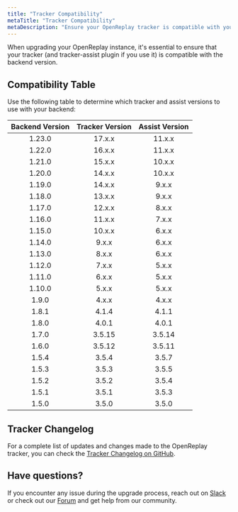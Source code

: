 ```yaml
---
title: "Tracker Compatibility"
metaTitle: "Tracker Compatibility"
metaDescription: "Ensure your OpenReplay tracker is compatible with your backend version."
---
```


When upgrading your OpenReplay instance, it's essential to ensure that your tracker (and tracker-assist plugin if you use it) is compatible with the backend version.

## Compatibility Table

Use the following table to determine which tracker and assist versions to use with your backend:

| Backend Version | Tracker Version | Assist Version |
|:---------------:|:--------------:|:-------------:|
| 1.23.0 | 17.x.x | 11.x.x |
| 1.22.0 | 16.x.x | 11.x.x |
| 1.21.0 | 15.x.x | 10.x.x |
| 1.20.0 | 14.x.x | 10.x.x |
| 1.19.0 | 14.x.x | 9.x.x |
| 1.18.0 | 13.x.x | 9.x.x |
| 1.17.0 | 12.x.x | 8.x.x |
| 1.16.0 | 11.x.x | 7.x.x |
| 1.15.0 | 10.x.x | 6.x.x |
| 1.14.0 | 9.x.x | 6.x.x |
| 1.13.0 | 8.x.x | 6.x.x |
| 1.12.0 | 7.x.x | 5.x.x |
| 1.11.0 | 6.x.x | 5.x.x |
| 1.10.0 | 5.x.x | 5.x.x |
| 1.9.0 | 4.x.x | 4.x.x |
| 1.8.1 | 4.1.4 | 4.1.1 |
| 1.8.0 | 4.0.1 | 4.0.1 |
| 1.7.0 | 3.5.15 | 3.5.14 |
| 1.6.0 | 3.5.12 | 3.5.11 |
| 1.5.4 | 3.5.4 | 3.5.7 |
| 1.5.3 | 3.5.3 | 3.5.5 |
| 1.5.2 | 3.5.2 | 3.5.4 |
| 1.5.1 | 3.5.1 | 3.5.3 |
| 1.5.0 | 3.5.0 | 3.5.0 |

## Tracker Changelog

For a complete list of updates and changes made to the OpenReplay tracker, you can check the [Tracker Changelog on GitHub](https://github.com/openreplay/openreplay/blob/dev/tracker/tracker/CHANGELOG.md).

## Have questions?

If you encounter any issue during the upgrade process, reach out on [Slack](https://slack.openreplay.com) or check out our [Forum](https://forum.openreplay.com) and get help from our community.
